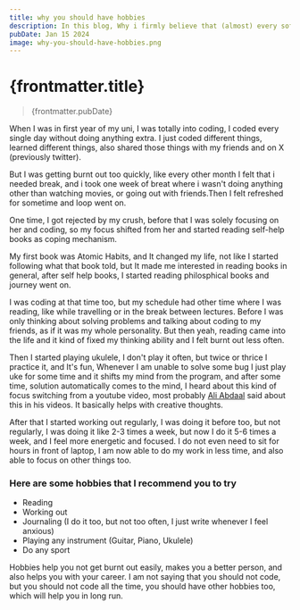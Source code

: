 ```yaml
---
title: why you should have hobbies
description: In this blog, Why i firmly believe that (almost) every software engineer should have hobbies outside their career and college
pubDate: Jan 15 2024
image: why-you-should-have-hobbies.png
---
```


# {frontmatter.title}

> {frontmatter.pubDate}

When I was in first year of my uni, I was totally into coding, I coded every single day without doing anything extra. I just coded different things, learned different things, also shared those things with my friends and on X (previously twitter).

But I was getting burnt out too quickly, like every other month I felt that i needed break, and i took one week of breat where i wasn't doing anything other than watching movies, or going out with friends.Then I felt refreshed for sometime and loop went on.

One time, I got rejected by my crush, before that I was solely focusing on her and coding, so my focus shifted from her and started reading self-help books as coping mechanism.

My first book was Atomic Habits, and It changed my life, not like I started following what that book told, but It made me interested in reading books in general, after self help books, I started reading philosphical books and journey went on.

I was coding at that time too, but my schedule had other time where I was reading, like while travelling or in the break between lectures. Before I was only thinking about solving problems and talking about coding to my friends, as if it was my whole personality. But then yeah, reading came into the life and it kind of fixed my thinking ability and I felt burnt out less often.

Then I started playing ukulele, I don't play it often, but twice or thrice I practice it, and It's fun, Whenever I am unable to solve some bug I just play uke for some time and it shifts my mind from the program, and after some time, solution automatically comes to the mind, I heard about this kind of focus switching from a youtube video, most probably [Ali Abdaal](https://www.youtube.com/channel/UCoOae5nYA7VqaXzerajD0lg) said about this in his videos. It basically helps with creative thoughts.

After that I started working out regularly, I was doing it before too, but not regularly, I was doing it like 2-3 times a week, but now I do it 5-6 times a week, and I feel more energetic and focused. I do not even need to sit for hours in front of laptop, I am now able to do my work in less time, and also able to focus on other things too.

### Here are some hobbies that I recommend you to try

- Reading
- Working out
- Journaling (I do it too, but not too often, I just write whenever I feel anxious)
- Playing any instrument (Guitar, Piano, Ukulele)
- Do any sport

Hobbies help you not get burnt out easily, makes you a better person, and also helps you with your career. I am not saying that you should not code, but you should not code all the time, you should have other hobbies too, which will help you in long run.
